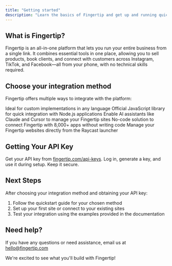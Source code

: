 ```yaml
---
title: "Getting started"
description: "Learn the basics of Fingertip and get up and running quickly"
---
```


## What is Fingertip?

Fingertip is an all-in-one platform that lets you run your entire business from a single link. It combines essential tools in one place, allowing you to sell products, book clients, and connect with customers across Instagram, TikTok, and Facebook—all from your phone, with no technical skills required.

## Choose your integration method

Fingertip offers multiple ways to integrate with the platform:

<CardGroup cols={2}>
  <Card title="REST API" icon="code" href="/rest-api">
    Ideal for custom implementations in any language
  </Card>
  <Card title="Node.js SDK" icon="js" href="/node-sdk">
    Official JavaScript library for quick integration with Node.js applications
  </Card>
  <Card title="Model Context Protocol (MCP)" icon="robot" href="/mcp">
    Enable AI assistants like Claude and Cursor to manage your Fingertip sites
  </Card>
  <Card title="Zapier integration" icon="bolt" href="/zapier-integration">
    No-code solution to connect Fingertip with 8,000+ apps without writing code
  </Card>
  <Card title="Raycast extension" icon="command" href="/raycast-extension">
    Manage your Fingertip websites directly from the Raycast launcher
  </Card>
</CardGroup>

## Getting Your API Key

Get your API key from [fingertip.com/api-keys](https://fingertip.com/api-keys). Log in, generate a key, and use it during setup. Keep it secure.

## Next Steps

After choosing your integration method and obtaining your API key:

1. Follow the quickstart guide for your chosen method
2. Set up your first site or connect to your existing sites
3. Test your integration using the examples provided in the documentation

## Need help?

If you have any questions or need assistance, email us at [hello@fingertip.com](mailto:hello@fingertip.com)

We're excited to see what you'll build with Fingertip!
